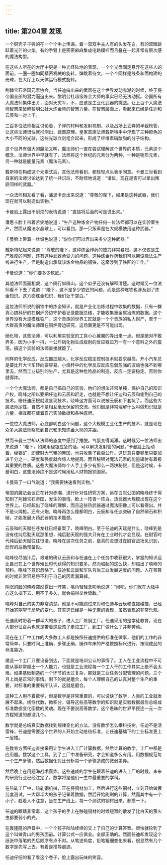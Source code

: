 ```yaml
---
---
---
```

title: 第204章 发现
---



一个铜壳子子弹的在一个个手上传递。着一双双手主人有的头发花白，有的双眼跳跃着光芒的火焰。有的手臂上是密密麻麻集成电路模样而且叠在一起非常有层次感的魔法构型。

在这些人所在的大厅中更是一种光怪陆地的表现，一个个光盘固定悬浮在这些人的面前，一圈一圈如同精密机械的旋转，弹跳着符文。一个个同样是线条和面构建的光球，在大厅上以天体运行模式旋转。

荆棘宝石帝国元素协会，当任迪搞出来的武器在这个世界发动赤潮的时候，终于将帝国全部的潜力逼迫出来。黎明公社超级炼金大师的事实已经无法动摇。帝国所有大魔法师集体出关，面对天灾军，不，应该是工业化武器的挑战。让上百个大魔法师智慧来破解黎明公社大炼金师的智慧力量。在智慧层面上，看起来已经是任迪和云辰和一对上千。

三百多位法师相互讨论着，子弹的材料和发射机制，以及战场上丢弃的半截枪管，让这些法师很快就推测出，武器原理。皇家首席法师戴斯特手中浮现了三种颜色的大小不同的光球，这些光球立刻组合起来，形成了纤维素硝酸脂的分子结构。

这个世界有强大的魔法文明，魔法师们一直在尝试理解这个世界的本质，元素这个概念，法师世界中早就有了，法师将这个世纪的元素分为两种，一种是物质元素，另一种就是能量元素（魔法元素）。

戴斯特在构成这个元素式后，其他法师看到，都轻轻点头表示同意。卡曼三世看到自家的法师讨论达到了统一共识后，不耐烦地说道：“诸位，现在是否可以拿出叛匪同样的武器。”

一众法师相互看了看，潘思卡走出来说道：“尊敬的陛下，如果是这种武器，我们现在就可以制造出实物。”

卡曼脸上露出不耐烦的表情说道：“直接将后面的可是说出来。”

潘思卡脸上带着苦笑地说道：“生产这种炼金产物任何一位法师都可以在实验室生产，然而从魔法水晶球上，可以看到，那一只叛军是在大规模使用这种武器。”

卡曼脸上带着一丝愠色说道：“说你们可以弄出来多少这种武器。”

戴斯特站起来说道：“尊敬的陛下，这种炼金炸药的威力非常暴烈，这不仅仅是生产难度的问题，还有这种武器承受力的问题。这种炼金炸药我们可以架设魔法生产线进行生产，但是制造出承载该炼金物品的钢铁，这牵涉到了铁匠的工作。”

卡曼说道：“你们要多少铁匠。”

其他法师面面相觑，这个隔行如隔山。这个似乎还没有解释清楚。这时候另一位法师看不下去了说道：“陛下，这不是多少铁匠的问题，而是这种炼铁也涉及到了炼金知识。这方面炼金知识，我们处于空白。”

这位法师所说的钢铁中的炼金知识，就是产业化冶炼过程中收集的数据，只有一群真心搞科研的在钢炉旁边守护着记录数据总结，才能收集重金属冶炼的数据。这个世界没有大规模炼铁厂。这个贵族的世界工匠就是一个个贵族的私人财产，至于一大群高贵的魔法师蹲在钢炉旁边研究，这场面更是不可能出现。

硝化物，这些法师，可以利用实验室的工具小心翼翼的弄出来一点。但是绝对不敢弄多，因为小手一抖，一公斤硝化物生成级别的反应器皿万一有一个意料之外的震荡，搞这个实验的法师直接就跪了。

同样的化学反应，反应器皿越大，化学反应稳定控制技术就要求越高。开小汽车总是要比开大卡车转向要容易。小烧杯中的化学反应反应忽弱忽强的波动也强不到哪里去。然而工业级别的生产，尤其是这种危险品的制造，反应一定要稳定。否则你就得炸。

一个个大魔法师，都是自己搞自己的实验，他们的想法非常单纯，保护自己的知识产权。晓峰之所以要把任迪和云辰和赶走，也就是不想让任迪和云辰和偷到自己的技术。嗯任迪压根就没显现技术，晓峰这方面可以说被云辰和下套坑了。而这些大魔法师尿性，自然不是相互毫无保留的交流，他们倒是非常理解什么叫做知识就是力量，相互都在藏着自己实验数据和各种底牌。

一位位大魔法师，心底都明白这个问题，这个大规模工业化生产的技术，就是现在众多大魔法师察觉到自己和未知炼金大师的差距。

然而卡曼三世却从法师的态度中感到了推脱。气氛变得凝滞。这时候另一位法师出来说道：“陛下，如果用秘银应急的话，可以解决发射管的问题。”卡曼脸上抽动着，秘银矿，即使财大气粗的帝国，也只收集了数百公斤。这玩意只要钢里只要加进千分之一，硬度和强度就会惊人地提高。而且秘银对魔法元素的能量辐射有着极其重要的性质。这些大魔法师每个人手上多少有那么一两块秘银，但是这时候，卡曼明白，这些法师绝不是这时候用私人财物报销国家。

卡曼吸了一口气说道：“我需要快速看到实物。”

帝国的魔法会议正在针对赤潮，进行针对性研究方案，远在白岩公国的晓峰终于得知到了荆棘宝石帝国，发生的事情。脸上一阵青一阵白。热武器大规模出现在这个世界上。已经超出了晓峰的理解，而且这些热武器通过魔法图像上可以看得出。并不是火绳枪。还有火炮，晓峰再怎么傻都明白，云辰和与任迪突破了自然硝石和积硝，才能发展火药武器的技术瓶颈。

云辰和的天赋在苍龙社已经备案了，晓峰明白。至于任迪的天赋是什么，晓峰到是没有往纯后勤天赋那里想，纯后勤天赋的强大只有在工业时代才会显现。在尉官时代纯后勤天赋往往很渣。晓峰在这次任务之前，是真的没想过在尉官战场见识到，彪悍的后勤预备役。

晓峰绞尽脑汁后，艰难的确认云辰和与任迪在上个任务中收获很大，掌握的知识远比自己在上个世界殖民时代获得的知识要多。然而崛起的这么快，却超出了晓峰的预料。晓峰下意识忽略了。任迪和云辰和军队背后工业发展速度的问题。人在预算的时候非常容易将不利于自己的因素漏算掉。

阴沉的脸的晓峰突然露出一阵笑，嘴角轻轻念叨地说道：“闹吧，你们就在大陆中心这么搞下去，用不了多久，就会搞得举世皆敌。”

晓峰对自己的实力非常清楚。他是不可能跑过来对和任迪与云辰和直接碰撞，已经开始寄期望于局势的变化。其实这已经是一种无奈的表现，虽然表现的非常乐观。

任迪此时带着一群半大的孩子，进入工厂炼钢工厂。任迪采用的是学徒教育。现在大部分征召兵也就是带着这些孩子走进工厂。到工厂做什么？并非劳动。

现在在工厂中工作的大多数工人都是按照任迪提供的标准在做事，他们的工作的非常简单，只要时间上准确，步骤正确，操作车床的严格按照标尺进行，按照成品的标准靠近。

建造一个工厂只要设备到达，下面就是培训公认的事情了。工人在工业流程中不可能从事非常超出一个人能力，也就是工业流程每一个工人干的工作其实上绝不会太难。如果基础制造的一个环节的太过复杂，那就是工业任务分配管理的问题。三个月上岗是正常的事情。剩下的就是磨合，每个人理解自己的认真对整个生产的重要，对标准的重要有所认识，这就是磨合。

这种工人用不着数学，但是数学是非常重要的，可以说缺了数学，人类的工业就发展不起来。线性代数，微积分，偏导这些高等数学的知识就是实验数据最后总结成标准数据变化函数的灵魂。现在不要说高等数学，这个愚昧的世界平民连一元一次方程知道的都没几个。

数学就是总结真实数据找到规律变化的方法。没有数学怎么攀科技树，任迪不是活雷锋，任迪是需要这个世界的人开始主动总结标准，让任迪基础下的工业标准更上一层楼。

在教育方面任迪直接采用让学生进入工厂计算数据，然后计算的教学。工厂中都是应用题。数学这个工具，到了工厂中准备研究，才会知道多么有用。用数据规范每一个生产步骤，然后数据化对比分析每一个步骤造成的微弱差异。

然后晚上在用题海战术轰炸。这些速成的学生在跟着任迪的进入工厂的时候，未来的研究行业已经注定了，数学将是他们一生中最重要的学科。

在热轧工厂中，热轧钢机械，正在将钢材加工，然后进行这些钢材，立刻开始做疲劳度测试。一大帮半大的孩子记录着数据，然后开始刷刷的计算，然而其中有一个小子，趁着人不注意，坐在生产线上，每一个测试的钢材出来，都摸一下。

任迪的眼睛非常毒，这个孩子的手上在触碰钢材的时候短暂的散发了比白天的萤火虫都要弱小的光。

在轰隆隆的声音中，一个个孩子陆陆续续的交上了自己的计算答案。很快就轮到了这个叫做青山的男孩面前。计算公式一应俱全。全部正确的。然而任迪却发现这个纸张中落笔的先后顺序有点不对。从笔迹角度，铅笔粗细变化来看，很显然有几个数字是先写上去，有着逆推导痕迹。

任迪仔细的看了看这个卷子，脸上露出玩味的笑容。